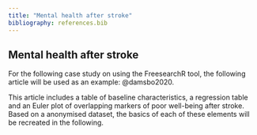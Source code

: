 ```yaml
---
title: "Mental health after stroke"
bibliography: references.bib
---
```


## Mental health after stroke

For the following case study on using the FreesearchR tool, the following article will be used as an example: @damsbo2020.

This article includes a table of baseline characteristics, a regression table and an Euler plot of overlapping markers of poor well-being after stroke. Based on a anonymised dataset, the basics of each of these elements will be recreated in the following.
